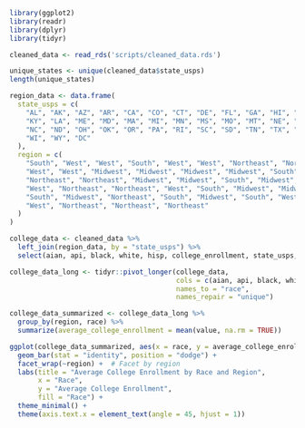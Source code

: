 
```r
library(ggplot2)
library(readr)
library(dplyr)
library(tidyr)

cleaned_data <- read_rds('scripts/cleaned_data.rds')

unique_states <- unique(cleaned_data$state_usps)
length(unique_states)

region_data <- data.frame(
  state_usps = c(
    "AL", "AK", "AZ", "AR", "CA", "CO", "CT", "DE", "FL", "GA", "HI", "ID", "IL", "IN", "IA", "KS", 
    "KY", "LA", "ME", "MD", "MA", "MI", "MN", "MS", "MO", "MT", "NE", "NV", "NH", "NJ", "NM", "NY", 
    "NC", "ND", "OH", "OK", "OR", "PA", "RI", "SC", "SD", "TN", "TX", "UT", "VT", "VA", "WA", "WV", 
    "WI", "WY", "DC"
  ),
  region = c(
    "South", "West", "West", "South", "West", "West", "Northeast", "Northeast", "South", "South", 
    "West", "West", "Midwest", "Midwest", "Midwest", "Midwest", "South", "South", "Northeast", 
    "Northeast", "Northeast", "Midwest", "Midwest", "South", "Midwest", "West", "Midwest", "Midwest", 
    "West", "Northeast", "Northeast", "West", "South", "Midwest", "Midwest", "South", "Northeast", 
    "South", "Midwest", "Northeast", "South", "Midwest", "South", "West", "West", "Northeast", "South",
    "West", "Northeast", "Northeast", "Northeast"
  )
)

college_data <- cleaned_data %>%
  left_join(region_data, by = "state_usps") %>%
  select(aian, api, black, white, hisp, college_enrollment, state_usps, region)

college_data_long <- tidyr::pivot_longer(college_data,
                                         cols = c(aian, api, black, white, hisp),
                                         names_to = "race",
                                         names_repair = "unique")

college_data_summarized <- college_data_long %>%
  group_by(region, race) %>%
  summarize(average_college_enrollment = mean(value, na.rm = TRUE))

ggplot(college_data_summarized, aes(x = race, y = average_college_enrollment, fill = race)) +
  geom_bar(stat = "identity", position = "dodge") +
  facet_wrap(~region) +  # Facet by region
  labs(title = "Average College Enrollment by Race and Region",
       x = "Race",
       y = "Average College Enrollment",
       fill = "Race") +
  theme_minimal() +
  theme(axis.text.x = element_text(angle = 45, hjust = 1))

```

